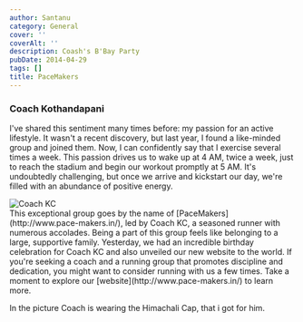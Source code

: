 ```yaml
---
author: Santanu
category: General
cover: ''
coverAlt: ''
description: Coash's B'Bay Party
pubDate: 2014-04-29
tags: []
title: PaceMakers
---
```



### Coach Kothandapani

I've shared this sentiment many times before: my passion for an active lifestyle. It wasn't a recent discovery, but last year, I found a like-minded group and joined them. Now, I can confidently say that I exercise several times a week. This passion drives us to wake up at 4 AM, twice a week, just to reach the stadium and begin our workout promptly at 5 AM. It's undoubtedly challenging, but once we arrive and kickstart our day, we're filled with an abundance of positive energy.

<div class="lg:flex">
  <div class="lg:w-2/5 mr-4">
    <Image src={pic1} alt="Coach KC" class="inline rounded-lg"/>
  </div>
  <div class="lg:w-3/5">
  This exceptional group goes by the name of [PaceMakers](http://www.pace-makers.in/), led by Coach KC, a seasoned runner with numerous accolades. Being a part of this group feels like belonging to a large, supportive family. Yesterday, we had an incredible birthday celebration for Coach KC and also unveiled our new website to the world. If you're seeking a coach and a running group that promotes discipline and dedication, you might want to consider running with us a few times. Take a moment to explore our [website](http://www.pace-makers.in/) to learn more.

  In the picture Coach is wearing the Himachali Cap, that i got for him.
  </div>
</div>